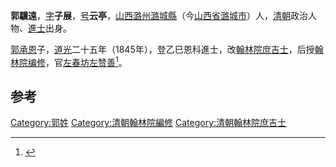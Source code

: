 '''郭驥遠'''，[[表字|字]]'''子展'''，[[号|号]]'''云亭'''，[[山西|山西]][[潞州|潞州]][[潞城縣|潞城縣]]（今[[山西省|山西省]][[潞城市|潞城市]]）人，[[清朝|清朝]]政治人物、[[進士|進士]]出身。

[[郭承恩|郭承恩]]子，[[道光|道光]]二十五年（1845年），登乙巳恩科進士，改[[翰林院庶吉士|翰林院庶吉士]]，后授[[翰林院编修|翰林院编修]]，官[[左春坊|左春坊]][[左赞善|左赞善]]<ref>{{cite news|author=长治市地方志办公室|title=潞城县进士名录|url=http://www.dfz.changzhi.gov.cn/960rn.jsp?urltype=news.NewsContentUrl&wbnewsid=231848&wbtreeid=21514|accessdate=2013-08-14|newspaper=长治市地方志办公室|deadurl=yes|archiveurl=https://web.archive.org/web/20130819014604/http://www.dfz.changzhi.gov.cn/960rn.jsp?urltype=news.NewsContentUrl&wbnewsid=231848&wbtreeid=21514|archivedate=2013年8月19日|df=}}</ref>。

[[Category:郭姓|Category:郭姓]]

==参考==
{{reflist}}
{{清朝人物小作品}}
{{道光二十五年乙巳恩科殿試金榜}}
{{DEFAULTSORT:Guo郭}}
[[Category:清朝翰林院編修|Category:清朝翰林院編修]]
[[Category:清朝翰林院庶吉士|Category:清朝翰林院庶吉士]]